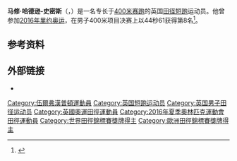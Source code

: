 {{BLPsources|time=2020-09-10T08:35:42+00:00}}
'''马修·哈德逊-史密斯'''（{{lang-en|Matthew Hudson-Smith}}，{{bd|1994年|10月26日||}}）是一名专长于[[400米赛跑|400米赛跑]]的英国[[田径|田径]][[短跑|短跑]]运动员。他曾参加[[2016年夏季奥林匹克运动会|2016年里约奥运]]，在男子400米项目决赛上以44秒61获得第8名<ref>{{cite web|url=https://www.sports-reference.com/olympics/athletes/hu/matt-hudson-smith-1.html|title=Matt Hudson-Smith|work=Sport Reference|accessdate=2020-09-10|archiveurl=https://web.archive.org/web/20200114103739/https://www.sports-reference.com/olympics/athletes/hu/matt-hudson-smith-1.html|archivedate=2020-01-14}}</ref>。

==参考资料==
{{reflist}}

==外部链接==
{{commons category}}
*{{IAAF name|279890}}

{{Authority control}}

{{DEFAULTSORT:Hudson-Smith, Matthew}}
[[Category:伍爾弗漢普頓運動員|Category:伍爾弗漢普頓運動員]]
[[Category:英国短跑运动员|Category:英国短跑运动员]]
[[Category:英国男子田径运动员|Category:英国男子田径运动员]]
[[Category:英國奧運田徑運動員|Category:英國奧運田徑運動員]]
[[Category:2016年夏季奧林匹克運動會田徑運動員|Category:2016年夏季奧林匹克運動會田徑運動員]]
[[Category:世界田徑錦標賽獎牌得主|Category:世界田徑錦標賽獎牌得主]]
[[Category:歐洲田徑錦標賽獎牌得主|Category:歐洲田徑錦標賽獎牌得主]]